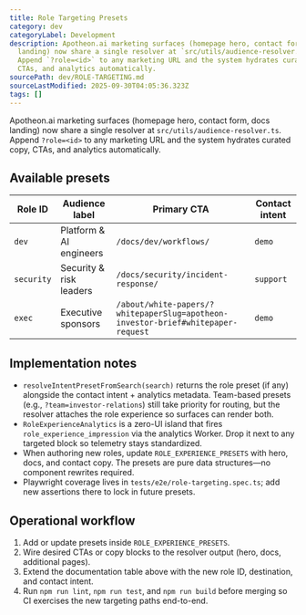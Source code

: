 ```yaml
---
title: Role Targeting Presets
category: dev
categoryLabel: Development
description: Apotheon.ai marketing surfaces (homepage hero, contact form, docs
  landing) now share a single resolver at `src/utils/audience-resolver.ts`.
  Append `?role=<id>` to any marketing URL and the system hydrates curated copy,
  CTAs, and analytics automatically.
sourcePath: dev/ROLE-TARGETING.md
sourceLastModified: 2025-09-30T04:05:36.323Z
tags: []
---
```


Apotheon.ai marketing surfaces (homepage hero, contact form, docs landing) now share a single
resolver at `src/utils/audience-resolver.ts`. Append `?role=<id>` to any marketing URL and the
system hydrates curated copy, CTAs, and analytics automatically.

## Available presets

| Role ID    | Audience label          | Primary CTA                                                                      | Contact intent |
| ---------- | ----------------------- | -------------------------------------------------------------------------------- | -------------- |
| `dev`      | Platform & AI engineers | `/docs/dev/workflows/`                                                           | `demo`         |
| `security` | Security & risk leaders | `/docs/security/incident-response/`                                              | `support`      |
| `exec`     | Executive sponsors      | `/about/white-papers/?whitepaperSlug=apotheon-investor-brief#whitepaper-request` | `demo`         |

## Implementation notes

- `resolveIntentPresetFromSearch(search)` returns the role preset (if any) alongside the contact
  intent + analytics metadata. Team-based presets (e.g., `?team=investor-relations`) still take
  priority for routing, but the resolver attaches the role experience so surfaces can render both.
- `RoleExperienceAnalytics` is a zero-UI island that fires `role_experience_impression` via the
  analytics Worker. Drop it next to any targeted block so telemetry stays standardized.
- When authoring new roles, update `ROLE_EXPERIENCE_PRESETS` with hero, docs, and contact copy. The
  presets are pure data structures—no component rewrites required.
- Playwright coverage lives in `tests/e2e/role-targeting.spec.ts`; add new assertions there to lock
  in future presets.

## Operational workflow

1. Add or update presets inside `ROLE_EXPERIENCE_PRESETS`.
2. Wire desired CTAs or copy blocks to the resolver output (hero, docs, additional pages).
3. Extend the documentation table above with the new role ID, destination, and contact intent.
4. Run `npm run lint`, `npm run test`, and `npm run build` before merging so CI exercises the new
   targeting paths end-to-end.

